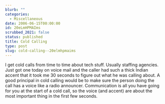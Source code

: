 ```yaml
---
blurb: ""
categories:
  - Miscellaneous
date: 2006-06-15T00:00:00
id: 20eLmHPMAIms
scrubbed_2021: false
status: published
title: Cold Calling
type: post
slug: cold-calling--20elmhpmaims
---
```


I get cold calls from time to time about tech stuff. Usually
staffing agencies. Just got one today on voice mail and the caller
had such a thick Indian accent that it took me 30 seconds to figure
out what he was calling about. A good principal in cold calling
would be to make sure the person doing the call has a voice like a
radio announcer. Communication is all you have going for you at the
start of a cold call, so the voice (and accent) are about the most
important thing in the first few seconds.